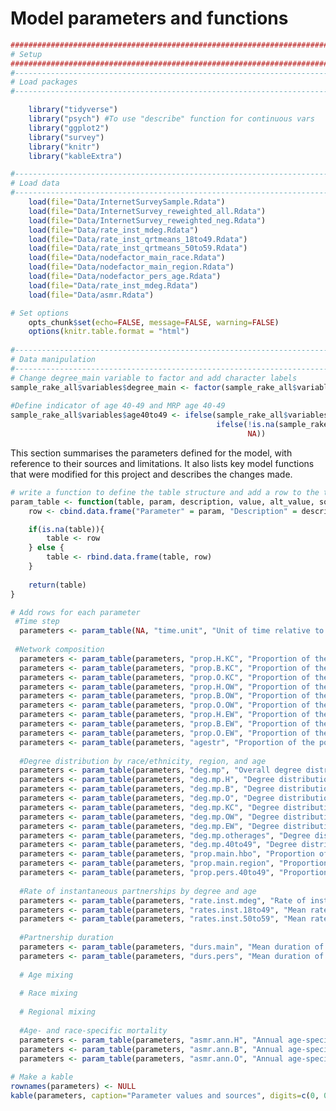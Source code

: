 # Model parameters and functions {#parameters}
```r

####################################################################################
# Setup
####################################################################################
#-----------------------------------------------------------------------------------
# Load packages
#-----------------------------------------------------------------------------------

    library("tidyverse")
    library("psych") #To use "describe" function for continuous vars
    library("ggplot2")
    library("survey")
    library("knitr")
    library("kableExtra")

#-----------------------------------------------------------------------------------
# Load data
#-----------------------------------------------------------------------------------
    load(file="Data/InternetSurveySample.Rdata")
    load(file="Data/InternetSurvey_reweighted_all.Rdata")
    load(file="Data/InternetSurvey_reweighted_neg.Rdata")
    load(file="Data/rate_inst_mdeg.Rdata")
    load(file="Data/rate_inst_qrtmeans_18to49.Rdata")
    load(file="Data/rate_inst_qrtmeans_50to59.Rdata")
    load(file="Data/nodefactor_main_race.Rdata")
    load(file="Data/nodefactor_main_region.Rdata")
    load(file="Data/nodefactor_pers_age.Rdata")
    load(file="Data/rate_inst_mdeg.Rdata")
    load(file="Data/asmr.Rdata")

# Set options
    opts_chunk$set(echo=FALSE, message=FALSE, warning=FALSE)
    options(knitr.table.format = "html") 
    
#-----------------------------------------------------------------------------------
# Data manipulation
#-----------------------------------------------------------------------------------
# Change degree_main variable to factor and add character labels
sample_rake_all$variables$degree_main <- factor(sample_rake_all$variables$degree_main, levels = c(0, 1), labels = c("No main", "Main"))
    
#Define indicator of age 40-49 and MRP age 40-49
sample_rake_all$variables$age40to49 <- ifelse(sample_rake_all$variables$age %in% c(40:49), 1,
                                              ifelse(!is.na(sample_rake_all$variables$age), 0,
                                                     NA))

```

This section summarises the parameters defined for the model, with reference to their sources and limitations. It also lists key model functions that were modified for this project and describes the changes made.

```r
# write a function to define the table structure and add a row to the table with a new parameter or attribute
param_table <- function(table, param, description, value, alt_value, sources){
    row <- cbind.data.frame("Parameter" = param, "Description" = description, "Value" = value, "Alternate value(s)" = alt_value, "Source(s)" = sources)

    if(is.na(table)){
        table <- row
    } else {
        table <- rbind.data.frame(table, row)
    }
   
    return(table)
}

# Add rows for each parameter
 #Time step
  parameters <- param_table(NA, "time.unit", "Unit of time relative to one day", 7, NA, NA)
  
 #Network composition
  parameters <- param_table(parameters, "prop.H.KC", "Proportion of the population that lives in King County and is Hispanic", round(prop.table(svytable(~region + hbo, sample_rake_all, round=FALSE)),4)[1,1], NA, "2011-2015 American Community Survey (ACS) 5-year estimates [@WA-census] and estimates of the size of the MSM population by county [@Grey2016]")
  parameters <- param_table(parameters, "prop.B.KC", "Proportion of the population that lives in King County and is black", round(prop.table(svytable(~region + hbo, sample_rake_all, round=FALSE)),4)[1,2], NA, "2011-2015 American Community Survey (ACS) 5-year estimates [@WA-census] and estimates of the size of the MSM population by county [@Grey2016]")
  parameters <- param_table(parameters, "prop.O.KC", "Proportion of the population that lives in King County and is other race/ethnicity", round(prop.table(svytable(~region + hbo, sample_rake_all, round=FALSE)),4)[1,3], NA, "2011-2015 American Community Survey (ACS) 5-year estimates [@WA-census] and estimates of the size of the MSM population by county [@Grey2016]")
  parameters <- param_table(parameters, "prop.H.OW", "Proportion of the population that lives in other Western WA counties and is Hispanic", round(prop.table(svytable(~region + hbo, sample_rake_all, round=FALSE)),4)[2,1], NA, "2011-2015 American Community Survey (ACS) 5-year estimates [@WA-census] and estimates of the size of the MSM population by county [@Grey2016]")
  parameters <- param_table(parameters, "prop.B.OW", "Proportion of the population that lives in other Western WA counties and is black", round(prop.table(svytable(~region + hbo, sample_rake_all, round=FALSE)),4)[2,2], NA, "2011-2015 American Community Survey (ACS) 5-year estimates [@WA-census] and estimates of the size of the MSM population by county [@Grey2016]")
  parameters <- param_table(parameters, "prop.O.OW", "Proportion of the population that lives in other Western WA counties and is other race/ethnicity", round(prop.table(svytable(~region + hbo, sample_rake_all, round=FALSE)),4)[2,3], NA, "2011-2015 American Community Survey (ACS) 5-year estimates [@WA-census] and estimates of the size of the MSM population by county [@Grey2016]")
  parameters <- param_table(parameters, "prop.H.EW", "Proportion of the population that lives in Eastern WA and is Hispanic", round(prop.table(svytable(~region + hbo, sample_rake_all, round=FALSE)),4)[3,1], NA, "2011-2015 American Community Survey (ACS) 5-year estimates [@WA-census] and estimates of the size of the MSM population by county [@Grey2016]")
  parameters <- param_table(parameters, "prop.B.EW", "Proportion of the population that lives in Eastern WA and is black", round(prop.table(svytable(~region + hbo, sample_rake_all, round=FALSE)),4)[3,2], NA, "2011-2015 American Community Survey (ACS) 5-year estimates [@WA-census] and estimates of the size of the MSM population by county [@Grey2016]")
  parameters <- param_table(parameters, "prop.O.EW", "Proportion of the population that lives in Eastern WA and is other race/ethnicity", round(prop.table(svytable(~region + hbo, sample_rake_all, round=FALSE)),4)[3,3], NA, "2011-2015 American Community Survey (ACS) 5-year estimates [@WA-census] and estimates of the size of the MSM population by county [@Grey2016]")
  parameters <- param_table(parameters, "agestr", "Proportion of the population in each age group 18-24 through 50-59", paste(round(prop.table(svytable(~age_cat, sample_rake_all, round=FALSE)),4), collapse=", "), NA, "2011-2015 American Community Survey (ACS) 5-year estimates [@WA-census] and estimates of the size of the MSM population by county [@Grey2016]")
  
  #Degree distribution by race/ethnicity, region, and age
  parameters <- param_table(parameters, "deg.mp", "Overall degree distribution (order: 0 main 0 pers, 0 main 1 pers, 0 main 2+ pers, 1 main 0 pers, 1 main 1 pers, 1 main 2+ pers)", paste(as.vector(t(round(prop.table(svytable(~degree_main + degreecat_cas, sample_rake_all, round=FALSE)),4))), collapse=", "), NA, "WHPP survey, assumed to apply to HIV-negative and HIV-positive MSM")
  parameters <- param_table(parameters, "deg.mp.H", "Degree distribution for Hispanic men", paste(as.vector(t(round(prop.table(svytable(~degree_main + degreecat_cas, sample_rake_all[sample_rake_all$variables$hbo %in% "Hispanic"], round=FALSE)),4))), collapse=", "), NA, "WHPP survey, assumed to apply to HIV-negative and HIV-positive MSM")
  parameters <- param_table(parameters, "deg.mp.B", "Degree distribution for black men", paste(as.vector(t(round(prop.table(svytable(~degree_main + degreecat_cas, sample_rake_all[sample_rake_all$variables$hbo %in% "Black"], round=FALSE)),4))), collapse=", "), NA, "WHPP survey, assumed to apply to HIV-negative and HIV-positive MSM")
  parameters <- param_table(parameters, "deg.mp.O", "Degree distribution for other race/ethnicity men", paste(as.vector(t(round(prop.table(svytable(~degree_main + degreecat_cas, sample_rake_all[sample_rake_all$variables$hbo %in% "Other"], round=FALSE)),4))), collapse=", "), NA, "WHPP survey, assumed to apply to HIV-negative and HIV-positive MSM")
  parameters <- param_table(parameters, "deg.mp.KC", "Degree distribution for King County men", paste(as.vector(t(round(prop.table(svytable(~degree_main + degreecat_cas, sample_rake_all[sample_rake_all$variables$region %in% "King County"], round=FALSE)),4))), collapse=", "), NA, "WHPP survey, assumed to apply to HIV-negative and HIV-positive MSM")
  parameters <- param_table(parameters, "deg.mp.OW", "Degree distribution for other western WA men", paste(as.vector(t(round(prop.table(svytable(~degree_main + degreecat_cas, sample_rake_all[sample_rake_all$variables$region %in% "Western WA"], round=FALSE)),4))), collapse=", "), NA, "WHPP survey, assumed to apply to HIV-negative and HIV-positive MSM")
  parameters <- param_table(parameters, "deg.mp.EW", "Degree distribution for Eastern WA men", paste(as.vector(t(round(prop.table(svytable(~degree_main + degreecat_cas, sample_rake_all[sample_rake_all$variables$region %in% "Eastern WA"], round=FALSE)),4))), collapse=", "), NA, "WHPP survey, assumed to apply to HIV-negative and HIV-positive MSM")
  parameters <- param_table(parameters, "deg.mp.otherages", "Degree distribution for men aged 18-39 and 50-59", paste(as.vector(t(round(prop.table(svytable(~degree_main + degreecat_cas, sample_rake_all[sample_rake_all$variables$age40to49 %in% 0], round=FALSE)),4))), collapse=", "), NA, "WHPP survey, assumed to apply to HIV-negative and HIV-positive MSM")
  parameters <- param_table(parameters, "deg.mp.40to49", "Degree distribution for men aged 40-49", paste(as.vector(t(round(prop.table(svytable(~degree_main + degreecat_cas, sample_rake_all[sample_rake_all$variables$age40to49 %in% 1], round=FALSE)),4))), collapse=", "), NA, "WHPP survey, assumed to apply to HIV-negative and HIV-positive MSM")
  parameters <- param_table(parameters, "prop.main.hbo", "Proportion of nodes in main partnerships that are Hispanic, Black, and Other", paste(as.vector(round(prop.inmainXrace, 4)), collapse=", "), NA, "WHPP survey, assumed to apply to HIV-negative and HIV-positive MSM. EVENTUALLY REPLACE USING DATA ON MIXING BY RACE FROM MMP AND FROM THE WHPP SAMPLE REWEIGHTED TO NEG/UNK TOTALS. (BUT WILL NEED TO USE DATA FROM WHPP REWEIGHTED TO ALL FOR DEGREE)")
  parameters <- param_table(parameters, "prop.main.region", "Proportion of nodes in main partnerships that are in King County, other counties in western WA, and eastern WA", paste(as.vector(round(prop.inmainXregion, 4)), collapse=", "), "Consider exploring scenarios with cross-regional mixing", "WHPP survey with assumptions about alters' region")
  parameters <- param_table(parameters, "prop.pers.40to49", "Proportion of nodes in persistent partnerships that are ages 18-39 or 50-59 vs. ages 40-49", "NULL - not included in the base model", paste(as.vector(round(prop.inpersXage, 4)), collapse=", "), "WHPP survey, assumed to apply to HIV-negative and HIV-positive MSM. EVENTUALLY REPLACE USING DATA ON MIXING BY AGE FROM MMP AND FROM THE WHPP SAMPLE REWEIGHTED TO NEG/UNK TOTALS. WILL NEED TO USE DATA FROM WHPP REWEIGHTED TO ALL FOR DEGREE")
    
  #Rate of instantaneous partnerships by degree and age
  parameters <- param_table(parameters, "rate.inst.mdeg", "Rate of instantaneous partnerships by momentary degree (order: 0 main 0 pers, 0 main 1 pers, 0 main 2+ pers, 1 main 0 pers, 1 main 1 pers, 1 main 2+ pers)", paste(c(meansXdegmatrix[1,1], meansXdegmatrix[1,2], meansXdegmatrix[1,3], meansXdegmatrix[2,1], meansXdegmatrix[2,2], meansXdegmatrix[2,3]), collapse = ", "), NA, "WHPP survey, assumed to apply to HIV-negative and HIV-positive MSM")
  parameters <- param_table(parameters, "rates.inst.18to49", "Mean rate of instantaneous partnerships by quartile among men aged 18 to 49", paste(round(avg.qrtmeans.18to49, 6), collapse=", "), NA, "WHPP survey, assumed to apply to HIV-negative and HIV-positive MSM")
  parameters <- param_table(parameters, "rates.inst.50to59", "Mean rate of instantaneous partnerships by quartile among men aged 50 to 59",  paste(round(avg.qrtmeans.50to59, 6), collapse=", "), NA, "WHPP survey, assumed to apply to HIV-negative and HIV-positive MSM")
  
  #Partnership duration
  parameters <- param_table(parameters, "durs.main", "Mean duration of main partnerships in days", as.numeric(round(svyquantile(~pship_age_main, sample_rake_all, quantile=.5, na.rm=TRUE)/log(2), 0)), NA, "WHPP survey, assumed to apply to HIV-negative and HIV-positive MSM")
  parameters <- param_table(parameters, "durs.pers", "Mean duration of persistent partnerships in days", as.numeric(round(svyquantile(~pship_age_pers, sample_rake_all, quantile=.5, na.rm=TRUE)/log(2), 0)), NA, "WHPP survey, assumed to apply to HIV-negative and HIV-positive MSM")
  
  # Age mixing
  
  # Race mixing
  
  # Regional mixing
  
  #Age- and race-specific mortality 
  parameters <- param_table(parameters, "asmr.ann.H", "Annual age-specific mortality rate for Hispanic men (for 5-year age groups from 15 to 59)", paste(round(asmr[,1]/100000, 5), collapse=", "), NA, "National Vital Statistics data, 2015")
  parameters <- param_table(parameters, "asmr.ann.B", "Annual age-specific mortality rate for black men (for 5-year age groups from 15 to 59)", paste(round(asmr[,2]/100000, 5), collapse=", "), NA, "National Vital Statistics data, 2015")
  parameters <- param_table(parameters, "asmr.ann.O", "Annual age-specific mortality rate for other men (for 5-year age groups from 15 to 59)", paste(round(asmr[,3]/100000, 5), collapse=", "), NA, "National Vital Statistics data, 2015")
  
# Make a kable
rownames(parameters) <- NULL
kable(parameters, caption="Parameter values and sources", digits=c(0, 0, 4, 4, 0)) %>% kable_styling(full_width=F, position="center") %>% column_spec(1, width = "5cm") %>% column_spec(2, width = "10cm") %>% column_spec(3, width = "5cm") %>% column_spec(4, width = "8cm") %>% column_spec(5, width = "20cm") %>% group_rows("Model specifications", 1,1) %>% group_rows("Network composition",2,11) %>% group_rows("Degree distribution by nodal attribute", 12,23) %>% group_rows("Rate of instantaneous partnerships", 24,26) %>% group_rows("Partnership duration", 27,28) %>% group_rows("Age-specific mortality", 29,31)
```

```r

```